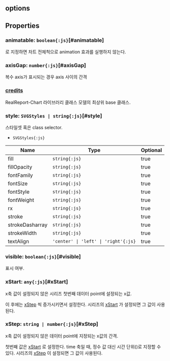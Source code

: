 ## **options**

## Properties

### animatable: `boolean{:js}`[#animatable]
<Content type="keyword" value="false"></Content>로 지정하면 차트 전체척으로 animation 효과를 실행하지 않는다.  
<DefaultValue value="true" contents=""></DefaultValue>
### axisGap: `number{:js}`[#axisGap]
복수 axis가 표시되는 경우 axis 사이의 간격  
<DefaultValue value="8" contents="pixels"></DefaultValue>
### [credits](./options/credits)
RealReport-Chart 라이브러리 클래스 모델의 최상위 base 클래스.  

### style: `SVGStyles | string{:js}`[#style]
스타일셋 혹은 class selector.  
- `SVGStyles{:js}` 

| Name | Type | Optional |  
| ----- | ----- | ----- |  
| fill | `string{:js}` | true |  
| fillOpacity | `string{:js}` | true |  
| fontFamily | `string{:js}` | true |  
| fontSize | `string{:js}` | true |  
| fontStyle | `string{:js}` | true |  
| fontWeight | `string{:js}` | true |  
| rx | `string{:js}` | true |  
| stroke | `string{:js}` | true |  
| strokeDasharray | `string{:js}` | true |  
| strokeWidth | `string{:js}` | true |  
| textAlign | `'center' \| 'left' \| 'right'{:js}` | true |<DefaultValue value="undefined" contents=""></DefaultValue>
### visible: `boolean{:js}`[#visible]
표시 여부.  
<DefaultValue value="true" contents=""></DefaultValue>
### xStart: `any{:js}`[#xStart]
x축 값이 설정되지 않은 시리즈 첫번째 데이터 point에 설정되는 x값.

이 후에는 [xStep](#xstep) 씩 증가시키면서 설정한다.
시리즈의 [xStart](/config/config/options#xstart) 가 설정되면 그 값이 사용된다.  
<DefaultValue value="0" contents=""></DefaultValue>
### xStep: `string | number{:js}`[#xStep]
x축 값이 설정되지 않은 데이터 point에 지정되는 x값의 간격.

첫번째 값은 [xStart](#xstart) 로 설정한다.
time 축일 때, 정수 값 대신 시간 단위(<Content type="expression" value="'y', 'm', 'd', 'h', 'n', 's'"></Content>)로 지정할 수 있다.
시리즈의 [xStep](/config/config/options#xstep) 이 설정되면 그 값이 사용된다.  
<DefaultValue value="1" contents=""></DefaultValue>
